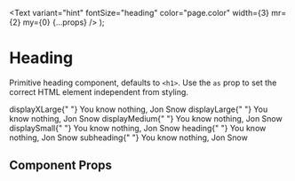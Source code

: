 
<Meta title="Components/Heading" component={Heading} />

  <Text
    variant="hint"
    fontSize="heading"
    color="page.color"
    width={3}
    mr={2}
    my={0}
    {...props}
  />
);

# Heading

Primitive heading component, defaults to `<h1>`. Use the `as` prop to set the correct HTML element independent from styling.

<Preview withToolbar>
  <Story name="heading">
    <Box>
      <Flex alignItems="baseline" mb={3}>
        <Variant>displayXLarge</Variant>{" "}
        <Heading variant="displayXLarge">You know nothing, Jon Snow</Heading>
      </Flex>
      <Flex alignItems="baseline" mb={3}>
        <Variant>displayLarge</Variant>{" "}
        <Heading variant="displayLarge">You know nothing, Jon Snow</Heading>
      </Flex>
      <Flex alignItems="baseline" mb={3}>
        <Variant>displayMedium</Variant>{" "}
        <Heading variant="displayMedium">You know nothing, Jon Snow</Heading>
      </Flex>
      <Flex alignItems="baseline" mb={3}>
        <Variant>displaySmall</Variant>{" "}
        <Heading variant="displaySmall">You know nothing, Jon Snow</Heading>
      </Flex>
      <Flex alignItems="baseline" mb={3}>
        <Variant>heading</Variant>{" "}
        <Heading variant="heading">You know nothing, Jon Snow</Heading>
      </Flex>
      <Flex alignItems="baseline" mb={3}>
        <Variant>subheading</Variant>{" "}
        <Heading variant="subheading">You know nothing, Jon Snow</Heading>
      </Flex>
    </Box>
  </Story>
</Preview>

## Component Props

<Props of={Heading} />
